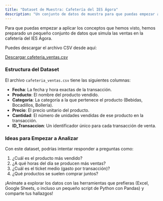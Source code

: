 ```yaml
---
title: "Dataset de Muestra: Cafetería del IES Ágora"
description: "Un conjunto de datos de muestra para que puedas empezar a explorar y analizar las ventas de la cafetería."
---
```


Para que puedas empezar a aplicar los conceptos que hemos visto, hemos preparado un pequeño conjunto de datos que simula las ventas en la cafetería del IES Ágora.

Puedes descargar el archivo CSV desde aquí:

[Descargar cafeteria_ventas.csv](/datasets/cafeteria_ventas.csv)

### Estructura del Dataset

El archivo `cafeteria_ventas.csv` tiene las siguientes columnas:

-   **Fecha**: La fecha y hora exactas de la transacción.
-   **Producto**: El nombre del producto vendido.
-   **Categoria**: La categoría a la que pertenece el producto (Bebidas, Bocadillos, Bollería).
-   **Precio**: El precio unitario del producto.
-   **Cantidad**: El número de unidades vendidas de ese producto en la transacción.
-   **ID_Transaccion**: Un identificador único para cada transacción de venta.

### Ideas para Empezar a Analizar

Con este dataset, podrías intentar responder a preguntas como:

1.  ¿Cuál es el producto más vendido?
2.  ¿A qué horas del día se producen más ventas?
3.  ¿Cuál es el ticket medio (gasto por transacción)?
4.  ¿Qué productos se suelen comprar juntos?

¡Anímate a explorar los datos con las herramientas que prefieras (Excel, Google Sheets, o incluso un pequeño script de Python con Pandas) y comparte tus hallazgos!

